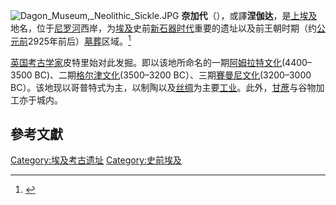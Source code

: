 {{coord|25|54|N|32|43|E|region:EG_type:city_source:enwiki-GNS|display=title}}
{{Infobox settlement
<!--See the Table at Infobox Settlement for all fields and descriptions of usage-->
<!-- Basic info  ---------------->
|name          =奈加代
|other_name             =涅伽达
|native_name            =  <!-- for cities whose native name is not in English -->
|nickname               = 
|settlement_type        =
|motto                  =
<!-- images and maps  ----------->
|image_skyline          = 
|imagesize              =
|image_caption          =
|image_flag             = 
|flag_size              =
|image_seal             = 
|seal_size              =
|image_shield           = 
|shield_size            =
|image_map              = 
|mapsize                =
|map_caption            = 
|pushpin_map            = Egypt<!-- the name of a location map as per http://en.wikipedia.org/wiki/Template:Location_map -->
|pushpin_label_position =bottom
|pushpin_mapsize        =300
|pushpin_map_caption    =地理位置
<!-- Location ------------------>
|coordinates_region     = EG
|subdivision_type       = 国家
|subdivision_name       = {{flag|Egypt}}
|subdivision_type1      = [[埃及政府|埃及政府]]
|subdivision_name1      = [[基纳省|基纳省]]
|subdivision_type2      =
|subdivision_name2      = 
|subdivision_type3      =
|subdivision_name3      = 
|<!-- Politics ----------------->
|government_footnotes   =
|government_type        =
|leader_title           =
|leader_name            =
|leader_title1          =  <!-- for places with, say, both a mayor and a city manager -->
|leader_name1           =
|established_title      =  <!-- Settled -->
|established_date       = 
<!-- Area    --------------------->
|area_magnitude         = 
|unit_pref                =Imperial <!--Enter: Imperial, if Imperial (metric) is desired-->
|area_footnotes           =
|area_total_km2           = <!-- ALL fields dealing with a measurements are subject to automatic unit conversion-->
|area_land_km2            = <!--See table @ Template:Infobox Settlement for details on automatic unit conversion-->
<!-- Population   ----------------------->
|population_as_of               =
|population_footnotes           =
|population_note                =
|population_total               = 
|population_density_km2         =
|population_density_sq_mi       =
|population_metro               =
|population_density_metro_km2   =
|population_density_metro_sq_mi =
|population_blank1_title        =Ethnicities
|population_blank1              =
|population_density_blank1_km2 =   
|population_density_blank1_sq_mi =
<!-- General information  --------------->
|timezone               =[[Egypt_Standard_Time|EST]] 
|utc_offset             = +2
|timezone_DST           = +3
|utc_offset_DST         = 
|latd=25|latm=54|lats=|latNS=N
|longd=32|longm=43|longs=|longEW=E
|elevation_footnotes    =  <!--for references: use <ref> </ref> tags-->
|elevation_m            = 
|elevation_ft           =
<!-- Area/postal codes & others -------->
|postal_code_type       =  <!-- enter ZIP code, Postcode, Post code, Postal code... -->
|postal_code            =
|area_code              =
|blank_name             =
|blank_info             =
|blank1_name            =
|blank1_info            =
|website                = 
|footnotes              = 
}} 
[[File:Dagon_Museum,_Neolithic_Sickle.JPG|thumb]]
'''奈加代'''（{{lang-en|Naqada}}），或譯'''涅伽达'''，是[[上埃及|上埃及]]地名，位于[[尼罗河|尼罗河]]西岸，为[[埃及|埃及]]史前[[新石器时代|新石器时代]]重要的遗址以及前王朝时期（约[[公元前|公元前]]2925年前后）[[墓葬|墓葬]]区域。<ref>{{cite book|last=Michael Rice|first=|title=Egypt's Making: The Origins of Ancient Egypt 5000-2000 BC|url=http://books.google.co.uk/books?id=PXZl03dabVYC&pg=PA75&lpg=PA75&dq=naqada+town&source=bl&ots=0i1JHQhku-&sig=uxqliAdpGN9ET7FVEmXQbHgp1YE&hl=en&sa=X&ei=CxLPUuOGGMyqhQf3l4DwCQ&ved=0CEAQ6AEwCQ#v=onepage&q=naqada%20town&f=false|edition=2nd|year=2003|publisher=Routledge|page=75|chapter=The Royal Power Centres|access-date=2014-01-11|archive-date=2014-01-10|archive-url=https://web.archive.org/web/20140110095949/http://books.google.co.uk/books?id=PXZl03dabVYC&pg=PA75&lpg=PA75&dq=naqada+town&source=bl&ots=0i1JHQhku-&sig=uxqliAdpGN9ET7FVEmXQbHgp1YE&hl=en&sa=X&ei=CxLPUuOGGMyqhQf3l4DwCQ&ved=0CEAQ6AEwCQ#v=onepage&q=naqada%20town&f=false|dead-url=no}}</ref>

[[英国|英国]][[考古学家|考古学家]]皮特里始对此发掘。即以该地所命名的一期[[阿姆拉特文化|阿姆拉特文化]](4400–3500 BC)、二期[[格尔津文化|格尔津文化]](3500–3200 BC）、三期[[賽曼尼文化|賽曼尼文化]](3200–3000 BC）。该地现以哥普特式为主，以制陶以及[[丝绸|丝绸]]为主要[[工业|工业]]。此外，[[甘蔗|甘蔗]]与谷物加工亦于城内。

==參考文獻==
{{reflist}}

{{DEFAULTSORT: Naqada}}
[[Category:埃及考古遗址|Category:埃及考古遗址]]
[[Category:史前埃及|Category:史前埃及]]